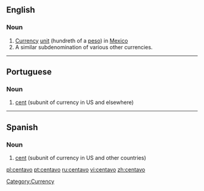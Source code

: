 ==English==
{{wikipedia}}

===Noun===
{{infl|en|noun}}

# [[currency|Currency]] [[unit]] (hundreth of a [[peso]]) in [[Mexico]]
# A similar subdenomination of various other currencies.

[[Category:Currency]]

----

==Portuguese==

===Noun===
{{infl|pt|noun|g=m}}

# [[cent]] (subunit of currency in US and elsewhere)

{{tbot entry|Portuguese|cent|2008|April|pt}}

----

==Spanish==

===Noun===
{{es-noun-m}}

# [[cent]] (subunit of currency in US and other countries)

[[pl:centavo]]
[[pt:centavo]]
[[ru:centavo]]
[[vi:centavo]]
[[zh:centavo]]